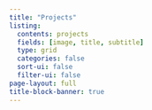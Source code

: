 ```yaml
---
title: "Projects"
listing: 
  contents: projects
  fields: [image, title, subtitle]
  type: grid
  categories: false
  sort-ui: false
  filter-ui: false
page-layout: full
title-block-banner: true
---
```

